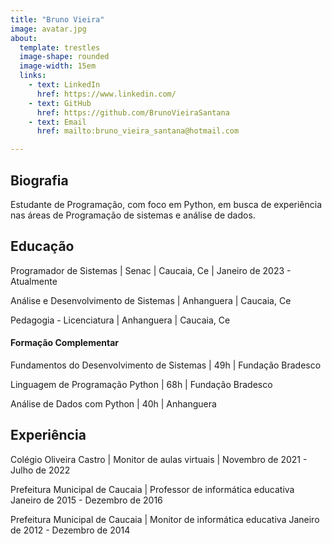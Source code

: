 ```yaml
---
title: "Bruno Vieira"
image: avatar.jpg
about: 
  template: trestles
  image-shape: rounded
  image-width: 15em
  links:
    - text: LinkedIn
      href: https://www.linkedin.com/
    - text: GitHub
      href: https://github.com/BrunoVieiraSantana
    - text: Email
      href: mailto:bruno_vieira_santana@hotmail.com

---
```

:::{#hero-heading}

## Biografia

Estudante de Programação, com foco em Python, em busca de experiência nas áreas de Programação de sistemas e análise de dados.

## Educação

Programador de Sistemas | 
Senac | Caucaia, Ce |
Janeiro de 2023 - Atualmente

Análise e Desenvolvimento de Sistemas | 
Anhanguera | Caucaia, Ce

Pedagogia - Licenciatura | 
Anhanguera | Caucaia, Ce

#### Formação Complementar

Fundamentos do Desenvolvimento de Sistemas | 49h | Fundação Bradesco

Linguagem de Programação Python | 68h | Fundação Bradesco

Análise de Dados com Python | 40h | Anhanguera

## Experiência

Colégio Oliveira Castro | 
Monitor de aulas virtuais | 
Novembro de 2021 - Julho de 2022

Prefeitura Municipal de Caucaia | 
Professor de informática educativa 
Janeiro de 2015 - Dezembro de 2016

Prefeitura Municipal de Caucaia | 
Monitor de informática educativa 
Janeiro de 2012 - Dezembro de 2014




:::




